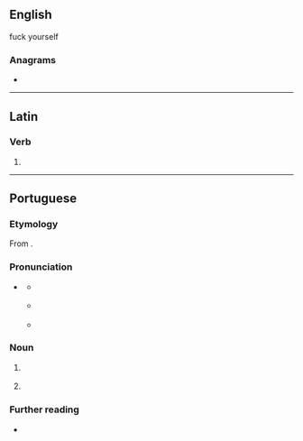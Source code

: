 ==English==

fuck yourself

===Anagrams===
* {{anagrams|en|a=abeot|Beato|Tae Bo|TaeBo}}

----

==Latin==

===Verb===
{{la-verb-form|boāte}}

# {{inflection of|la|boō||2|p|pres|actv|impr}}

----

==Portuguese==

===Etymology===
From {{bor|pt|fr|boîte||nightclub|lit=box}}.

===Pronunciation===
* {{a|Brazil}} {{IPA|pt|/bo.ˈa.t͡ʃi/|/bu.ˈa.t͡ʃi/}}
** {{a|Paulista}} {{IPA|pt|/bo.ˈa.t͡ʃi/}}
** {{a|South Brazil}} {{IPA|pt|/bo.ˈa.te/}}
** {{a|Carioca}} {{IPA|pt|/bu.ˈat͡ʃ/}}

===Noun===
{{pt-noun|f|s}}

# {{l|en|nightclub}} {{gloss|establishment that is open late at night}}
#: {{syn|pt|clube noturno}}
# {{l|en|discotheque}} {{gloss|a dance hall / club / party place}}
#: {{syn|pt|discoteca}}

===Further reading===
* {{R:pt:Priberam}}